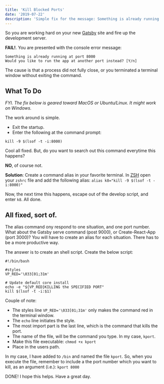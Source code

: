 ```yaml
---
title: 'Kill Blocked Ports'
date: '2019-07-22'
description: 'Simple fix for the message: Something is already running at port 8000'
---
```


So you are working hard on your new [Gatsby](https://www.gatsbyjs.org/) site and fire up the development server.

**FAIL!**. You are presented with the console error message:

```
Something is already running at port 8000
Would you like to run the app at another port instead? [Y/n]
```

The cause is that a process did not fully close, or you terminated a terminal window without exiting the command.

## What To Do

_FYI. The fix below is geared toward MacOS or Ubuntu/Linux. It might work on Windows._

The work around is simple.

- Exit the startup.
- Enter the following at the command prompt:

`kill -9 $(lsof -t -i:8000)`

Cool all fixed. But, do you want to search out this command everytime this happens?

**NO**, of course not.

**Solution**: Create a command alias in your favorite terminal. In [ZSH]() open your `zshrc` file and add the following alias:
`alias k8="kill -9 $(lsof -t -i:8000)"`

Now, the next time this happens, escape out of the develop script, and enter `k8`. All done.

## All fixed, sort of.

The alias command ony respond to one situation, and one port number. What about the Gatsby serve command (post 9000), or Create-React-App (port 3000)? You will have to create an alias for each situation. There has to be a more productive way.

The answer is to create an shell script.
Create the below script:

```
#!/bin/bash

#styles
VP_RED='\033[01;31m'

# Update default core install
echo -e "${VP_RED}KILLING the SPECIFIED PORT"
kill $(lsof -t -i:$1)
```

Couple of note:

- The styles line `VP_RED='\033[01;31m'` only makes the command red in the terminal window.
- The `echo` line initiates the style.
- The most import part is the last line, which is the command that kills the port.
- The name of the file, will be the command you type. In my case, `kport`.
- Make this file executable: `chmod +x kport`
- Place in the users path.

In my case, I have added to `/bin` and named the file `kport`.
So, when you execute the file, remember to include a the port number which you want to kill, as an argument (i.e.):
`kport 8000`

DONE! I hope this helps. Have a great day.
